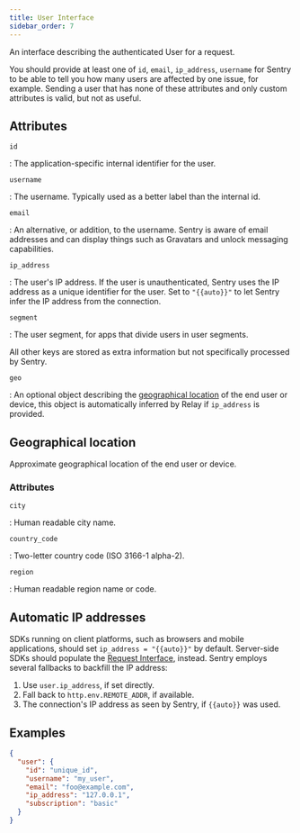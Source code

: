 ```yaml
---
title: User Interface
sidebar_order: 7
---
```


An interface describing the authenticated User for a request.

You should provide at least one of `id`, `email`, `ip_address`,
`username` for Sentry to be able to tell you how many users are
affected by one issue, for example. Sending a user that has none
of these attributes and only custom attributes is valid, but not as useful.

## Attributes

`id`

: The application-specific internal identifier for the user.

`username`

: The username. Typically used as a better label than the internal id.

`email`

: An alternative, or addition, to the username. Sentry is aware of email addresses and can display things such as Gravatars and unlock messaging capabilities.

`ip_address`

: The user's IP address. If the user is unauthenticated, Sentry uses the IP address as a unique identifier for the user. Set to `"{{auto}}"` to let Sentry infer the IP address from the connection.

`segment`

: The user segment, for apps that divide users in user segments.

All other keys are stored as extra information but not specifically processed by
Sentry.

`geo`

: An optional object describing the [geographical location](#geographical-location) of the end user or device, this object is automatically inferred by Relay if `ip_address` is provided.

## Geographical location

Approximate geographical location of the end user or device.

### Attributes

`city`

: Human readable city name.

`country_code`

: Two-letter country code (ISO 3166-1 alpha-2).

`region`

: Human readable region name or code.

## Automatic IP addresses

SDKs running on client platforms, such as browsers and mobile applications,
should set `ip_address = "{{auto}}"` by default. Server-side SDKs should
populate the [Request Interface](/sdk/event-payloads/request/), instead. Sentry
employs several fallbacks to backfill the IP address:

1. Use `user.ip_address`, if set directly.
2. Fall back to `http.env.REMOTE_ADDR`, if available.
3. The connection's IP address as seen by Sentry, if `{{auto}}` was used.

## Examples

```json
{
  "user": {
    "id": "unique_id",
    "username": "my_user",
    "email": "foo@example.com",
    "ip_address": "127.0.0.1",
    "subscription": "basic"
  }
}
```
